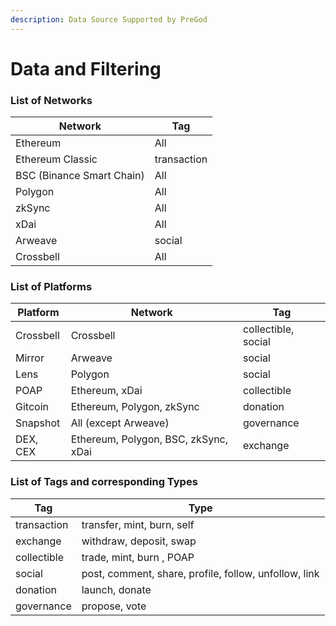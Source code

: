 ```yaml
---
description: Data Source Supported by PreGod
---
```


# Data and Filtering

### List of Networks

| Network                   | Tag         |
| ------------------------- | ----------- |
| Ethereum                  | All         |
| Ethereum Classic          | transaction |
| BSC (Binance Smart Chain) | All         |
| Polygon                   | All         |
| zkSync                    | All         |
| xDai                      | All         |
| Arweave                   | social      |
| Crossbell                 | All         |

### List of Platforms

| Platform  | Network                              | Tag                 |
| --------- | ------------------------------------ | ------------------- |
| Crossbell | Crossbell                            | collectible, social |
| Mirror    | Arweave                              | social              |
| Lens      | Polygon                              | social              |
| POAP      | Ethereum, xDai                       | collectible         |
| Gitcoin   | Ethereum, Polygon, zkSync            | donation            |
| Snapshot  | All (except Arweave)                 | governance          |
| DEX, CEX  | Ethereum, Polygon, BSC, zkSync, xDai | exchange            |

### List of Tags and corresponding Types

| Tag         | Type                                                  |
| ----------- | ----------------------------------------------------- |
| transaction | transfer, mint, burn, self                            |
| exchange    | withdraw, deposit, swap                               |
| collectible | trade, mint, burn , POAP                              |
| social      | post, comment, share, profile, follow, unfollow, link |
| donation    | launch, donate                                        |
| governance  | propose, vote                                         |
